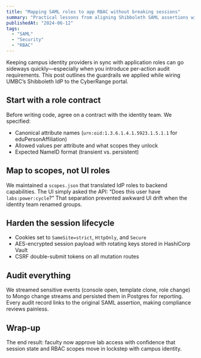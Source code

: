 ```yaml
---
title: "Mapping SAML roles to app RBAC without breaking sessions"
summary: "Practical lessons from aligning Shibboleth SAML assertions with fine-grained RBAC scopes in CyberRange."
publishedAt: "2024-06-12"
tags:
  - "SAML"
  - "Security"
  - "RBAC"
---
```


Keeping campus identity providers in sync with application roles can go sideways quickly—especially when you introduce per-action audit requirements. This post outlines the guardrails we applied while wiring UMBC’s Shibboleth IdP to the CyberRange portal.

## Start with a role contract

Before writing code, agree on a contract with the identity team. We specified:

- Canonical attribute names (`urn:oid:1.3.6.1.4.1.5923.1.5.1.1` for eduPersonAffiliation)
- Allowed values per attribute and what scopes they unlock
- Expected NameID format (transient vs. persistent)

## Map to scopes, not UI roles

We maintained a `scopes.json` that translated IdP roles to backend capabilities. The UI simply asked the API: “Does this user have `labs:power:cycle`?” That separation prevented awkward UI drift when the identity team renamed groups.

## Harden the session lifecycle

- Cookies set to `SameSite=strict`, `HttpOnly`, and `Secure`
- AES-encrypted session payload with rotating keys stored in HashiCorp Vault
- CSRF double-submit tokens on all mutation routes

## Audit everything

We streamed sensitive events (console open, template clone, role change) to Mongo change streams and persisted them in Postgres for reporting. Every audit record links to the original SAML assertion, making compliance reviews painless.

## Wrap-up

The end result: faculty now approve lab access with confidence that session state and RBAC scopes move in lockstep with campus identity.
